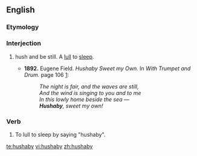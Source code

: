 ==English==

===Etymology===
{{blend|hush|lullaby|lang=en}}

===Interjection===
{{en-interj}}

# {{label|en|archaic}} hush and be still. A [[lull]] to [[sleep]].
#* '''1892.''' Eugene Field. ''Hushaby Sweet my Own.'' In ''With Trumpet and Drum.'' page 106 [http://books.google.com/books?id=FNQMAAAAYAAJ&pg=PA106&dq=hushaby&ei=W3AuR-2nAoKotgPstI28CQ]:
#*: ''The night is fair, and the waves are still, ''
#*: ''And the wind is singing to you and to me''
#*: ''In this lowly home beside the sea —''
#*: '''''Hushaby''', sweet my own!''

===Verb===
{{en-verb|hushabies|hushabying|hushabied}}

# {{lb|en|archaic|transitive}} To lull to sleep by saying "hushaby".

[[te:hushaby]]
[[vi:hushaby]]
[[zh:hushaby]]